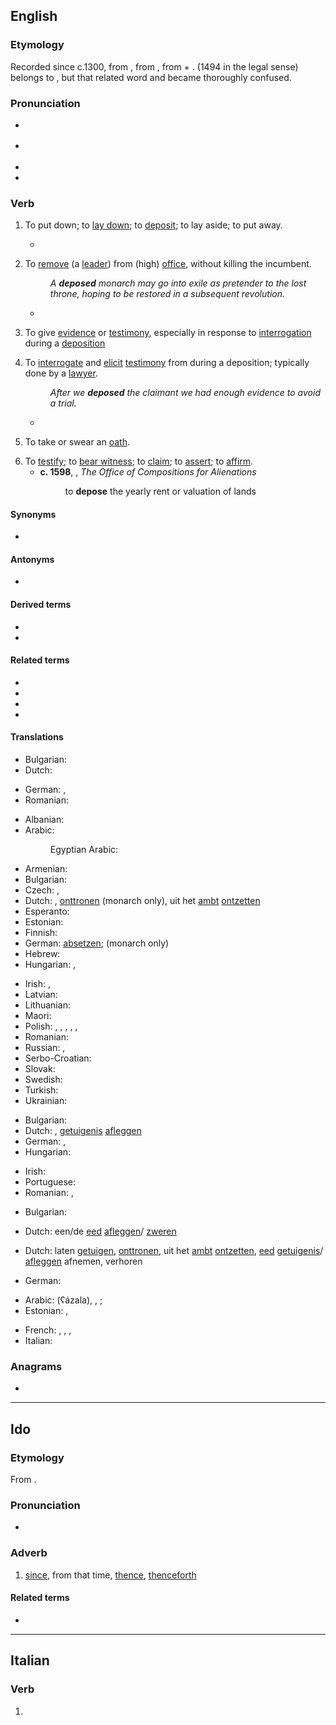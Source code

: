 {{also|dépose|déposé}}
==English==

===Etymology===
Recorded since c.1300, from {{inh|en|enm|-}}, from {{der|en|fro|deposer}}, from {{m|fro|de-|t=down}} + {{m|fro|poser|t=to put, place}}. {{m|en|deposition|Deposition}} (1494 in the legal sense) belongs to {{m|en|deposit}}, but that related word and {{m|en||depose}} became thoroughly confused.

===Pronunciation===
* {{a|UK}} {{IPA|en|/dɪˈpəʊz/}}
* {{a|US}} {{IPA|en|/diˈpoʊz/|/dəˈpoʊz/}}
* {{audio|en|en-us-depose.ogg|Audio (US)}}
* {{rhymes|en|əʊz|s=2}}

===Verb===
{{en-verb}}

# {{lb|en|literally|transitive}} To put down; to [[lay down]]; to [[deposit]]; to lay aside; to put away.
#* {{RQ:Woodward Natural History|passage=additional mud '''deposed''' upon it <!--presumably this is a use of the passive-->}}
# {{lb|en|transitive}} To [[remove]] (a [[lead]]er) from (high) [[office]], without killing the incumbent.
#: ''A '''deposed''' monarch may go into exile as pretender to the lost throne, hoping to be restored in a subsequent revolution.''
#* {{RQ:Prynne Soveraigne Power|passage=a tyrant over his subjects, and therefore worthy to be '''deposed'''}}
# {{lb|en|law|intransitive}} To give [[evidence]] or [[testimony]], especially in response to [[interrogation]] during a [[deposition]]
# {{lb|en|legal|transitive}} To [[interrogate]] and [[elicit]] [[testimony]] from during a deposition; typically done by a [[lawyer]].
#: ''After we '''deposed''' the claimant we had enough evidence to avoid a trial.''
#*{{RQ:Shakespeare Richard 2|I|iii|passage='''Depose''' him in the justice of his cause.}}
# {{lb|en|intransitive}} To take or swear an [[oath]].
# To [[testify]]; to [[bear witness]]; to [[claim]]; to [[assert]]; to [[affirm]].
#* '''c. 1598''', {{w|Francis Bacon}}, ''The Office of Compositions for Alienations''
#*: to '''depose''' the yearly rent or valuation of lands

====Synonyms====
* {{l|en|declare}}

====Antonyms====
* {{l|en|restore}}

====Derived terms====
* {{l|en|deposable}}
* {{l|en|deposal}}

====Related terms====
* {{l|en|deponent}}
* {{l|en|deposit}}
* {{l|en|deposition}}
* {{l|en|depositio de bene esse}}

====Translations====
{{trans-top|to put - or lay something down}}
* Bulgarian: {{t|bg|депонирам}}
* Dutch: {{t+|nl|neerleggen}}
{{trans-mid}}
* German: {{t+|de|niederlegen}}, {{t+|de|deponieren}}
* Romanian: {{t+|ro|depune}}
{{trans-bottom}}

{{trans-top|to remove (a leader) from office}}
* Albanian: {{t-needed|sq}}
* Arabic:
*: Egyptian Arabic: {{t|arz|عزل|tr=ʕazal}}
* Armenian: {{t-needed|hy}}
* Bulgarian: {{t+|bg|детронирам}}
* Czech: {{t+|cs|sesadit|pf}}, {{t+|cs|svrhnout|pf}}
* Dutch: {{t+|nl|afzetten}}, [[onttronen]] (monarch only), uit het [[ambt]] [[ontzetten]]
* Esperanto: {{t-needed|eo}}
* Estonian: {{t-needed|et}}
* Finnish: {{t|fi|[[suistaa]] [[valta|vallasta]]}}
* German: [[absetzen]]; {{t+|de|entthronen}} (monarch only)
* Hebrew: {{t+|he|הדיח|m|tr=hediyakh}}
* Hungarian: {{t+|hu|eltávolít}}, {{t+|hu|letesz}}
{{trans-mid}}
* Irish: {{t|ga|(Ceannaire) do briseadh amach}}, {{t|ga|aithríoghadh}} {{qualifier|monarch only}}
* Latvian: {{t-needed|lv}}
* Lithuanian: {{t-needed|lt}}
* Maori: {{t|mi|whakataka}}
* Polish: {{t|pl|dymisjonować|impf|pf}}, {{t|pl|zdymisjonować|pf}}, {{t+|pl|odwoływać|impf}}, {{t+|pl|odwołać|pf}}, {{t+|pl|detronizować|impf}} {{qualifier|literary}}, {{t+|pl|zdetronizować|pf}} {{qualifier|literary}}
* Romanian: {{t+|ro|detronare|f}}
* Russian: {{t+|ru|низлага́ть|impf}}, {{t+|ru|низложи́ть|pf}}
* Serbo-Croatian: {{t+|sh|svrgnuti}}
* Slovak: {{t-needed|sk}}
* Swedish: {{t+|sv|avsätta}}
* Turkish: {{t-needed|tr}}
* Ukrainian: {{t-needed|uk}}
{{trans-bottom}}

{{trans-top|to give evidence or testimony}}
* Bulgarian: {{t|bg|давам показания}}
* Dutch: {{t+|nl|getuigen}}, [[getuigenis]] [[afleggen]]
* German: {{t+|de|unter}} {{t+|de|Eid|m}} {{t+|de|aussagen}}, {{t+|de|bezeugen}}
* Hungarian: {{t+|hu|tanúsít}}
{{trans-mid}}
* Irish: {{t|ga|fianaise a thabhairt}}
* Portuguese: {{t+|pt|depor}}
* Romanian: {{t+|ro|mărturisi}}, {{t|ro|a depune mărturie}}
{{trans-bottom}}

{{trans-top|to take an oath}}
* Bulgarian: {{t|bg|давам клетва}}
{{trans-mid}}
* Dutch: een/de [[eed]] [[afleggen]]/ [[zweren]]
{{trans-bottom}}

{{trans-top|to interrogate and elicit testimony}}
* Dutch: laten [[getuigen]], [[onttronen]], uit het [[ambt]] [[ontzetten]], [[eed]] [[getuigenis]]/ [[afleggen]] afnemen, verhoren
{{trans-mid}}
* German: {{t+|de|verhören}}
{{trans-bottom}}

{{checktrans-top}}
* Arabic: {{l|ar|عزل}} (ʕázala), {{t-check|ar|خَلَعَ}}, {{t+check|ar|قال|alt=أَقَالَ}}; {{t-check|ar|[[شَهِدَ]] [[أَمَامَ]] [[مَحْكَمَة]]}}
* Estonian: {{t-check|et|võimult kõrvaldama}}, {{t-check|et|([[kirjalikult]]) [[tunnistama]]}}
{{trans-mid}}
* French: {{t+check|fr|déposer}}, {{t-check|fr|faire une déposition}}, {{t-check|fr|prester serment}}, {{t+check|fr|interroger}}
* Italian: {{t+check|it|deporre}}
{{trans-bottom}}

===Anagrams===
* {{anagrams|en|a=deeops|Speedo|epodes|speedo}}

----

==Ido==

===Etymology===
From {{suffix|io|depos|t1=since, afterward|e|t2=adverb}}.

===Pronunciation===
* {{IPA|io|/de.ˈpo.se/|/dɛ.ˈpɔ.sɛ/}}

===Adverb===
{{io-adv}}

# [[since]], from that time, [[thence]], [[thenceforth]]

====Related terms====
* {{l|io|depos ke||since}}

----

==Italian==

===Verb===
{{head|it|verb form}}

# {{inflection of|it|deporre||3|s|phis}}